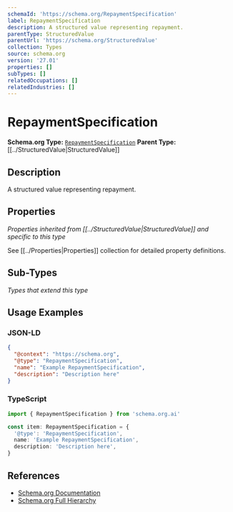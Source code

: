```yaml
---
schemaId: 'https://schema.org/RepaymentSpecification'
label: RepaymentSpecification
description: A structured value representing repayment.
parentType: StructuredValue
parentUrl: 'https://schema.org/StructuredValue'
collection: Types
source: schema.org
version: '27.01'
properties: []
subTypes: []
relatedOccupations: []
relatedIndustries: []
---
```

# RepaymentSpecification

**Schema.org Type:** [`RepaymentSpecification`](https://schema.org/RepaymentSpecification)
**Parent Type:** [[../StructuredValue|StructuredValue]]

## Description

A structured value representing repayment.

## Properties

*Properties inherited from [[../StructuredValue|StructuredValue]] and specific to this type*

See [[../Properties|Properties]] collection for detailed property definitions.

## Sub-Types

*Types that extend this type*

## Usage Examples

### JSON-LD

```json
{
  "@context": "https://schema.org",
  "@type": "RepaymentSpecification",
  "name": "Example RepaymentSpecification",
  "description": "Description here"
}
```

### TypeScript

```typescript
import { RepaymentSpecification } from 'schema.org.ai'

const item: RepaymentSpecification = {
  '@type': 'RepaymentSpecification',
  name: 'Example RepaymentSpecification',
  description: 'Description here',
}
```

## References

- [Schema.org Documentation](https://schema.org/RepaymentSpecification)
- [Schema.org Full Hierarchy](https://schema.org/docs/full.html)
